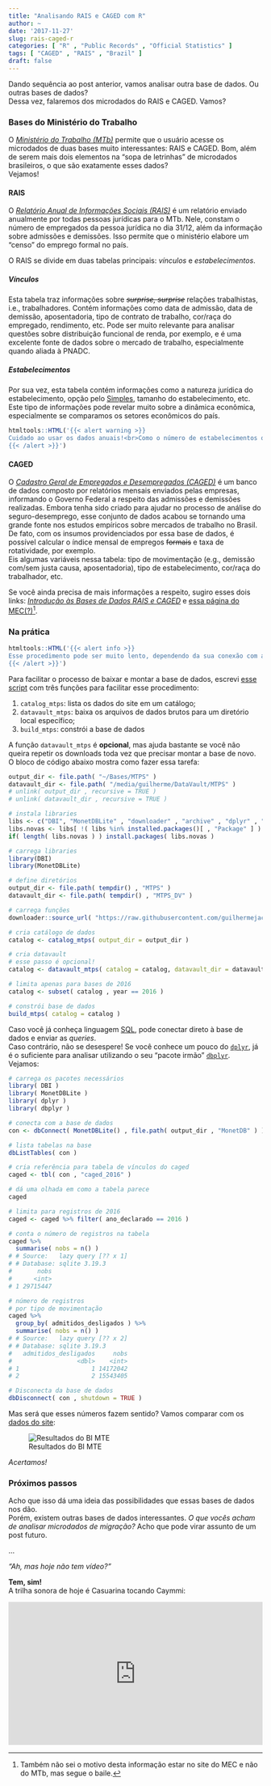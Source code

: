```yaml
---
title: "Analisando RAIS e CAGED com R"
author: ~
date: '2017-11-27'
slug: rais-caged-r
categories: [ "R" , "Public Records" , "Official Statistics" ]
tags: [ "CAGED" , "RAIS" , "Brazil" ]
draft: false
---
```


Dando sequência ao post anterior, vamos analisar outra base de dados. Ou outras bases de dados?  
Dessa vez, falaremos dos microdados do RAIS e CAGED. Vamos?

### Bases do Ministério do Trabalho

O [*Ministério do Trabalho (MTb)*](http://trabalho.gov.br) permite que o usuário acesse os microdados de duas bases muito interessantes: RAIS e CAGED. Bom, além de serem mais dois elementos na "sopa de letrinhas" de microdados brasileiros, o que são exatamente esses dados?  
Vejamos!

#### RAIS

O [*Relatório Anual de Informações Sociais (RAIS)*](http://www.rais.gov.br/sitio/sobre.jsf) é um relatório enviado anualmente por todas pessoas jurídicas para o MTb. Nele, constam o número de empregados da pessoa jurídica no dia 31/12, além da informação sobre admissões e demissões. Isso permite que o ministério elabore um "censo" do emprego formal no país.

O RAIS se divide em duas tabelas principais: *vínculos* e *estabelecimentos*.

##### Vínculos

Esta tabela traz informações sobre ~~*surprise, surprise*~~ relações trabalhistas, i.e., trabalhadores. Contém informações como data de admissão, data de demissão, aposentadoria, tipo de contrato de trabalho, cor/raça do empregado, rendimento, etc. Pode ser muito relevante para analisar questões sobre distribuição funcional de renda, por exemplo, e é uma excelente fonte de dados sobre o mercado de trabalho, especialmente quando aliada à PNADC. 

##### Estabelecimentos

Por sua vez, esta tabela contém informações como a natureza jurídica do estabelecimento, opção pelo [Simples](http://www8.receita.fazenda.gov.br/SimplesNacional/Documentos/Pagina.aspx?id=3), tamanho do estabelecimento, etc. Este tipo de informações pode revelar muito sobre a dinâmica econômica, especialmente se comparamos os setores econômicos do país.

```r
htmltools::HTML('{{< alert warning >}}
Cuidado ao usar os dados anuais!<br>Como o número de estabelecimentos que faz a declaração do RAIS varia anualmente, pode ser difícil analisar as variações na dinâmica do emprego.<br>Uma ideia é usar uma amostra longitudinal de empresas que declaram os dados. Assim, as variações podem ser avaliadas sem tanta influência do processo de envio do relatório.
{{< /alert >}}')
```

#### CAGED

O [*Cadastro Geral de Empregados e Desempregados (CAGED)*](http://trabalho.gov.br/trabalhador-caged/sobre-o-caged) é um banco de dados composto por relatórios mensais enviados pelas empresas, informando o Governo Federal a respeito das admissões e demissões realizadas. Embora tenha sido criado para ajudar no processo de análise do seguro-desemprego, esse conjunto de dados acabou se tornando uma grande fonte nos estudos empíricos sobre mercados de trabalho no Brasil.  
De fato, com os insumos providenciados por essa base de dados, é possível calcular o índice mensal de empregos ~~formais~~ e taxa de rotatividade, por exemplo.  
Eis algumas variáveis nessa tabela: tipo de movimentação (e.g., demissão com/sem justa causa, aposentadoria), tipo de estabelecimento, cor/raça do trabalhador, etc.

Se você ainda precisa de mais informações a respeito, sugiro esses dois links: [*Introdução às Bases de Dados RAIS e CAGED*](http://www.ufjf.br/econs/files/2010/05/RAIS-e-CAGED-Introdução-às-Bases-de-Dados-12-de-Abril-de-2010.pdf) e [essa página do MEC(?)^[Também não sei o motivo desta informação estar no site do MEC e não do MTb, mas segue o baile.]](http://portal.mec.gov.br/pet/190-secretarias-112877938/setec-1749372213/12526-informacoes-gerais-sobre-a-pnad-objetivos-da-rais-e-do-caged).

### Na prática

```r
htmltools::HTML('{{< alert info >}}
Esse procedimento pode ser muito lento, dependendo da sua conexão com a internet e seu computador.
{{< /alert >}}')
```

Para facilitar o processo de baixar e montar a base de dados, escrevi [esse script](https://github.com/guilhermejacob/guilhermejacob.github.io/blob/master/scripts/mtps.R) com três funções para facilitar esse procedimento:

1. `catalog_mtps`: lista os dados do site em um catálogo;
2. `datavault_mtps`: baixa os arquivos de dados brutos para um diretório local específico;
3. `build_mtps`: constrói a base de dados

A função `datavault_mtps` é **opcional**, mas ajuda bastante se você não queira repetir os downloads toda vez que precisar montar a base de novo. O bloco de código abaixo mostra como fazer essa tarefa:

```r
output_dir <- file.path( "~/Bases/MTPS" ) 
datavault_dir <- file.path( "/media/guilherme/DataVault/MTPS" ) 
# unlink( output_dir , recursive = TRUE )
# unlink( datavault_dir , recursive = TRUE )
```
```r
# instala libraries
libs <- c("DBI", "MonetDBLite" , "downloader" , "archive" , "dplyr" , "dbplyr" )
libs.novas <- libs[ !( libs %in% installed.packages()[ , "Package" ] ) ]
if( length( libs.novas ) ) install.packages( libs.novas )

# carrega libraries
library(DBI)
library(MonetDBLite)

# define diretórios
output_dir <- file.path( tempdir() , "MTPS" ) 
datavault_dir <- file.path( tempdir() , "MTPS_DV" ) 

# carrega funções
downloader::source_url( "https://raw.githubusercontent.com/guilhermejacob/guilhermejacob.github.io/master/scripts/mtps.R" , prompt = FALSE )

# cria catálogo de dados
catalog <- catalog_mtps( output_dir = output_dir )

# cria datavault
# esse passo é opcional!
catalog <- datavault_mtps( catalog = catalog, datavault_dir = datavault_dir )

# limita apenas para bases de 2016
catalog <- subset( catalog , year == 2016 )

# constrói base de dados
build_mtps( catalog = catalog )
```

Caso você já conheça linguagem [SQL](https://pt.wikipedia.org/wiki/SQL), pode conectar direto à base de dados e enviar as *queries*.  
Caso contrário, não se desespere! Se você conhece um pouco do [`dplyr`](https://cran.r-project.org/web/packages/dplyr/vignettes/dplyr.html), já é o suficiente para analisar utilizando o seu "pacote irmão" [`dbplyr`](https://cran.r-project.org/web/packages/dbplyr/vignettes/dbplyr.html). Vejamos:

```r
# carrega os pacotes necessários
library( DBI )
library( MonetDBLite )
library( dplyr )
library( dbplyr )

# conecta com a base de dados
con <- dbConnect( MonetDBLite() , file.path( output_dir , "MonetDB" ) )

# lista tabelas na base
dbListTables( con )

# cria referência para tabela de vínculos do caged
caged <- tbl( con , "caged_2016" )

# dá uma olhada em como a tabela parece
caged

# limita para registros de 2016
caged <- caged %>% filter( ano_declarado == 2016 )

# conta o número de registros na tabela
caged %>% 
  summarise( nobs = n() ) 
# # Source:   lazy query [?? x 1]
# # Database: sqlite 3.19.3 
#       nobs
#      <int>
# 1 29715447

# número de registros
# por tipo de movimentação
caged %>% 
  group_by( admitidos_desligados ) %>% 
  summarise( nobs = n() ) 
# # Source:   lazy query [?? x 2]
# # Database: sqlite 3.19.3 
#   admitidos_desligados     nobs
#                  <dbl>    <int>
# 1                    1 14172042
# 2                    2 15543405

# Disconecta da base de dados
dbDisconnect( con , shutdown = TRUE )
```

Mas será que esses números fazem sentido? Vamos comparar com os [dados do site](http://bi.mte.gov.br/bgcaged/caged_perfil_municipio/index.php):

![Resultados do BI MTE](../../../img/CAGED_img.png)

*Acertamos!*  

### Próximos passos

Acho que isso dá uma ideia das possibilidades que essas bases de dados nos dão.  
Porém, existem outras bases de dados interessantes. *O que vocês acham de analisar microdados de migração?* Acho que pode virar assunto de um post futuro.

...

*"Ah, mas hoje não tem vídeo?"*  

**Tem, sim!**  
A trilha sonora de hoje é Casuarina tocando Caymmi:

<!--html_preserve-->
<div style="position:relative;height:0;padding-bottom:56.21%"><iframe src="https://www.youtube.com/embed/7_Agt_nLHPY?ecver=2" style="position:absolute;width:100%;height:100%;left:0" width="641" height="360" frameborder="0" gesture="media" allowfullscreen></iframe></div>
<!--/html_preserve-->